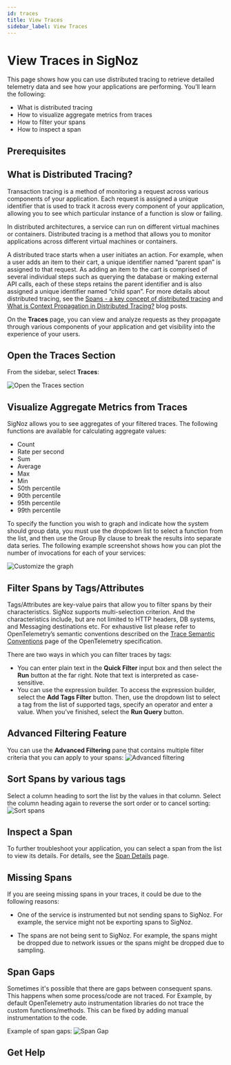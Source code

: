 ```yaml
---
id: traces
title: View Traces
sidebar_label: View Traces
---
```



# View Traces in SigNoz

This page shows how you can use distributed tracing to retrieve detailed telemetry data and see how your applications are performing. You’ll learn the following:

- What is distributed tracing
- How to visualize aggregate metrics from traces
- How to filter your spans
- How to inspect a span

<UseHotRod />

## Prerequisites

<PrereqsInstrument />

## What is Distributed Tracing?

Transaction tracing is a method of monitoring a request across various components of your application. Each request is assigned a unique identifier that is used to track it across every component of your application, allowing you to see which particular instance of a function is slow or failing.

In distributed architectures, a service can run on different virtual machines or containers. Distributed tracing is a method that allows you to monitor applications across different virtual machines or containers.

A distributed trace starts when a user initiates an action. For example, when a user adds an item to their cart, a unique identifier named “parent span” is assigned to that request. As adding an item to the cart is comprised of several individual steps such as querying the database or making external API calls, each of these steps retains the parent identifier and is also assigned a unique identifier named “child span”. For more details about distributed tracing, see the [Spans - a key concept of distributed tracing](https://signoz.io/blog/distributed-tracing-span/) and  [What is Context Propagation in Distributed Tracing?](https://signoz.io/blog/context-propagation-in-distributed-tracing/) blog posts.

On the **Traces** page, you can view and analyze requests as they propagate through various components of your application and get visibility into the experience of your users.

## Open the Traces Section

From the sidebar, select **Traces**:

![Open the Traces section](/img/open-traces-section-v0.6.2.webp)

## Visualize Aggregate Metrics from Traces

SigNoz allows you to see aggregates of your filtered traces. The following functions are available for calculating aggregate values:

- Count
- Rate per second
- Sum
- Average
- Max
- Min
- 50th percentile
- 90th percentile
- 95th percentile
- 99th percentile

To specify the function you wish to graph and indicate how the system should group data, you must use the dropdown list to select a function from the list, and then use the Group By clause to break the results into separate data series. The following example screenshot shows how you can plot the number of invocations for each of your services:

![Customize the graph](/img/customize-the-graph-v0.6.2.webp)

## Filter Spans by Tags/Attributes

Tags/Attributes are key-value pairs that allow you to filter spans by their characteristics. SigNoz supports multi-selection criterion. And the characteristics include, but are not limited to HTTP headers, DB systems, and Messaging destinations etc. For exhaustive list please refer to OpenTelemetry’s semantic conventions described on the [Trace Semantic Conventions](https://github.com/open-telemetry/semantic-conventions/blob/main/docs/general/trace.md) page of the OpenTelemetry specification.

There are two ways in which you can filter traces by tags:

- You can enter plain text in the **Quick Filter** input box and then select the **Run** button at the far right. Note that text is interpreted as case-sensitive.
- You can use the expression builder. To access the expression builder, select the **Add Tags Filter** button. Then, use the dropdown list to select a tag from the list of supported tags, specify an operator and enter a value. When you’ve finished, select the **Run Query** button.

## Advanced Filtering Feature

You can use the **Advanced Filtering** pane that contains multiple filter criteria that you can apply to your spans:
![Advanced filtering](/img/advanced-filtering-v0.6.2.webp)

## Sort Spans by various tags

Select a column heading to sort the list by the values in that column. Select the column heading again to reverse the sort order or to cancel sorting:
![Sort spans](/img/sort-spans-v0.6.2.webp)

## Inspect a Span

To further troubleshoot your application, you can select a span from the list to view its details. For details, see the [Span Details](/docs/userguide/span-details) page.

## Missing Spans

If you are seeing missing spans in your traces, it could be due to the following reasons:

- One of the service is instrumented but not sending spans to SigNoz. For example, the service might not be exporting spans to SigNoz.

- The spans are not being sent to SigNoz. For example, the spans might be dropped due to network issues or the spans might be dropped due to sampling.

## Span Gaps

Sometimes it's possible that there are gaps between consequent spans. This happens when some process/code are not traced. For Example, by default OpenTelemetry auto instrumentation libraries do not trace the custom functions/methods. This can be fixed by adding manual instrumentation to the code.

Example of span gaps:
![Span Gap](/img/docs/span-gap.png)

## Get Help

<GetHelp />
